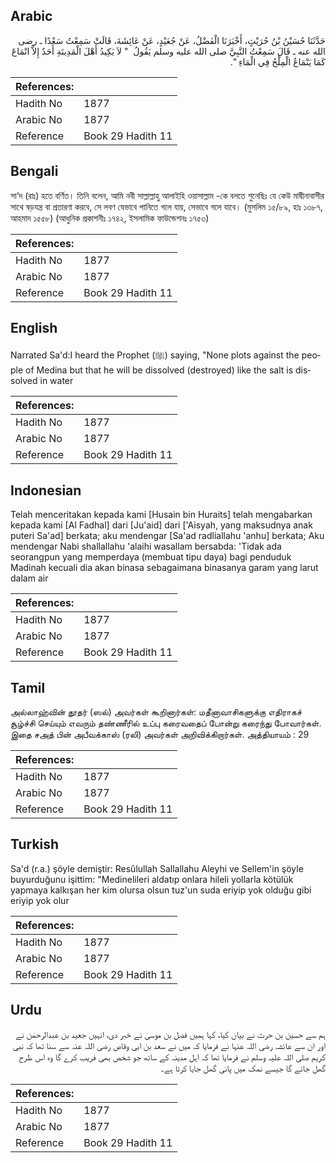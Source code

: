 ## Arabic


<div dir="rtl" lang="ar" style={{fontSize:'larger',backgroundColor:'#f8f9fa',padding:20}}>
حَدَّثَنَا حُسَيْنُ بْنُ حُرَيْثٍ، أَخْبَرَنَا الْفَضْلُ، عَنْ جُعَيْدٍ، عَنْ عَائِشَةَ، قَالَتْ سَمِعْتُ سَعْدًا ـ رضى الله عنه ـ قَالَ سَمِعْتُ النَّبِيَّ صلى الله عليه وسلم يَقُولُ ‏ "‏ لاَ يَكِيدُ أَهْلَ الْمَدِينَةِ أَحَدٌ إِلاَّ انْمَاعَ كَمَا يَنْمَاعُ الْمِلْحُ فِي الْمَاءِ ‏"‏‏.‏
</div>
<div style={{backgroundColor:'#f8f9fa',padding:20, marginBottom: 10}}><table> <thead> <tr> <th>References:</th> <th></th> </tr> </thead> <tbody><tr><td>Hadith No</td><td>1877</td></tr><tr><td>Arabic No</td><td>1877</td></tr><tr><td>Reference</td><td>Book 29 Hadith 11</td></tr></tbody></table></div>

## Bengali


<div dir="ltr" lang="bn" style={{fontSize:'larger',backgroundColor:'#f8f9fa',padding:20}}>
সা‘দ (রাঃ) হতে বর্ণিত। তিনি বলেন, আমি নবী সাল্লাল্লাহু আলাইহি ওয়াসাল্লাম -কে বলতে শুনেছিঃ যে কেউ মাদ্বীনাবাসীর সাথে ষড়যন্ত্র বা প্রতারণা করবে, সে লবণ যেভাবে পানিতে গলে যায়, সেভাবে গলে যাবে। (মুসলিম ১৫/৮৯, হাঃ ১৩৮৭, আহমাদ ১৫৫৮) (আধুনিক প্রকাশনীঃ ১৭৪২, ইসলামিক ফাউন্ডেশনঃ ১৭৫৩)
</div>
<div style={{backgroundColor:'#f8f9fa',padding:20, marginBottom: 10}}><table> <thead> <tr> <th>References:</th> <th></th> </tr> </thead> <tbody><tr><td>Hadith No</td><td>1877</td></tr><tr><td>Arabic No</td><td>1877</td></tr><tr><td>Reference</td><td>Book 29 Hadith 11</td></tr></tbody></table></div>

## English


<div dir="ltr" lang="en" style={{fontSize:'larger',backgroundColor:'#f8f9fa',padding:20}}>
Narrated Sa'd:I heard the Prophet (ﷺ) saying, "None plots against the people of Medina but that he will be dissolved (destroyed) like the salt is dissolved in water
</div>
<div style={{backgroundColor:'#f8f9fa',padding:20, marginBottom: 10}}><table> <thead> <tr> <th>References:</th> <th></th> </tr> </thead> <tbody><tr><td>Hadith No</td><td>1877</td></tr><tr><td>Arabic No</td><td>1877</td></tr><tr><td>Reference</td><td>Book 29 Hadith 11</td></tr></tbody></table></div>

## Indonesian


<div dir="ltr" lang="id" style={{fontSize:'larger',backgroundColor:'#f8f9fa',padding:20}}>
Telah menceritakan kepada kami [Husain bin Huraits] telah mengabarkan kepada kami [Al Fadhal] dari [Ju'aid] dari ['Aisyah, yang maksudnya anak puteri Sa'ad] berkata; aku mendengar [Sa'ad radliallahu 'anhu] berkata; Aku mendengar Nabi shallallahu 'alaihi wasallam bersabda: 'Tidak ada seorangpun yang memperdaya (membuat tipu daya) bagi penduduk Madinah kecuali dia akan binasa sebagaimana binasanya garam yang larut dalam air
</div>
<div style={{backgroundColor:'#f8f9fa',padding:20, marginBottom: 10}}><table> <thead> <tr> <th>References:</th> <th></th> </tr> </thead> <tbody><tr><td>Hadith No</td><td>1877</td></tr><tr><td>Arabic No</td><td>1877</td></tr><tr><td>Reference</td><td>Book 29 Hadith 11</td></tr></tbody></table></div>

## Tamil


<div dir="ltr" lang="ta" style={{fontSize:'larger',backgroundColor:'#f8f9fa',padding:20}}>
அல்லாஹ்வின் தூதர் (ஸல்) அவர்கள் கூறினார்கள்: மதீனாவாசிகளுக்கு எதிராகச் சூழ்ச்சி செய்யும் எவரும் தண்ணீரில் உப்பு கரைவதைப் போன்று கரைந்து போவார்கள். இதை சஅத் பின் அபீவக்காஸ் (ரலி) அவர்கள் அறிவிக்கிறார்கள். அத்தியாயம் : 29
</div>
<div style={{backgroundColor:'#f8f9fa',padding:20, marginBottom: 10}}><table> <thead> <tr> <th>References:</th> <th></th> </tr> </thead> <tbody><tr><td>Hadith No</td><td>1877</td></tr><tr><td>Arabic No</td><td>1877</td></tr><tr><td>Reference</td><td>Book 29 Hadith 11</td></tr></tbody></table></div>

## Turkish


<div dir="ltr" lang="tr" style={{fontSize:'larger',backgroundColor:'#f8f9fa',padding:20}}>
Sa'd (r.a.) şöyle demiştir: Resûlullah Sallallahu Aleyhi ve Sellem'in şöyle buyurduğunu işittim: "Medinelileri aldatıp onlara hileli yollarla kötülük yapmaya kalkışan her kim olursa olsun tuz'un suda eriyip yok olduğu gibi eriyip yok olur
</div>
<div style={{backgroundColor:'#f8f9fa',padding:20, marginBottom: 10}}><table> <thead> <tr> <th>References:</th> <th></th> </tr> </thead> <tbody><tr><td>Hadith No</td><td>1877</td></tr><tr><td>Arabic No</td><td>1877</td></tr><tr><td>Reference</td><td>Book 29 Hadith 11</td></tr></tbody></table></div>

## Urdu


<div dir="rtl" lang="ur" style={{fontSize:'larger',backgroundColor:'#f8f9fa',padding:20}}>
ہم سے حسین بن حرث نے بیان کیا، کہا ہمیں فضل بن موسیٰ نے خبر دی، انہیں جعید بن عبدالرحمٰن نے اور ان سے عائشہ رضی اللہ عنہا نے فرمایا کہ میں نے سعد بن ابی وقاص رضی اللہ عنہ سے سنا تھا کہ نبی کریم صلی اللہ علیہ وسلم نے فرمایا تھا کہ اہل مدینہ کے ساتھ جو شخص بھی فریب کرے گا وہ اس طرح گھل جائے گا جیسے نمک میں پانی گھل جایا کرتا ہے۔
</div>
<div style={{backgroundColor:'#f8f9fa',padding:20, marginBottom: 10}}><table> <thead> <tr> <th>References:</th> <th></th> </tr> </thead> <tbody><tr><td>Hadith No</td><td>1877</td></tr><tr><td>Arabic No</td><td>1877</td></tr><tr><td>Reference</td><td>Book 29 Hadith 11</td></tr></tbody></table></div>